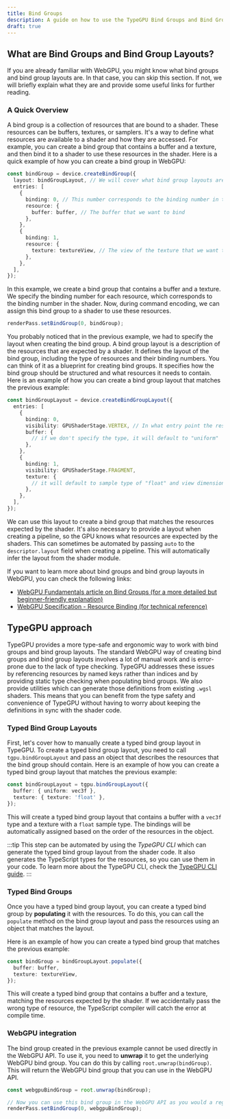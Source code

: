 ```yaml
---
title: Bind Groups
description: A guide on how to use the TypeGPU Bind Groups and Bind Group Layouts.
draft: true
---
```


## What are Bind Groups and Bind Group Layouts?

If you are already familiar with WebGPU, you might know what bind groups and bind group layouts are. In that case, you can skip this section.
If not, we will briefly explain what they are and provide some useful links for further reading.

### A Quick Overview

A bind group is a collection of resources that are bound to a shader. These resources can be buffers, textures, or samplers.
It's a way to define what resources are available to a shader and how they are accessed. For example, you can create a bind group that contains a buffer and a texture, and then bind it to a shader to use these resources in the shader.
Here is a quick example of how you can create a bind group in WebGPU:

```ts
const bindGroup = device.createBindGroup({
  layout: bindGroupLayout, // We will cover what bind group layouts are later in this guide
  entries: [
    {
      binding: 0, // This number corresponds to the binding number in the shader
      resource: {
        buffer: buffer, // The buffer that we want to bind
      },
    },
    {
      binding: 1,
      resource: {
        texture: textureView, // The view of the texture that we want to bind
      },
    },
  ],
});
```

In this example, we create a bind group that contains a buffer and a texture. We specify the binding number for each resource, which corresponds to the binding number in the shader.
Now, during command encoding, we can assign this bind group to a shader to use these resources.

```ts
renderPass.setBindGroup(0, bindGroup);
```

You probably noticed that in the previous example, we had to specify the layout when creating the bind group.
A bind group layout is a description of the resources that are expected by a shader. It defines the layout of the bind group, including the type of resources and their binding numbers.
You can think of it as a blueprint for creating bind groups. It specifies how the bind group should be structured and what resources it needs to contain.
Here is an example of how you can create a bind group layout that matches the previous example:

```ts
const bindGroupLayout = device.createBindGroupLayout({
  entries: [
    {
      binding: 0,
      visibility: GPUShaderStage.VERTEX, // In what entry point the resource is used
      buffer: {
        // if we don't specify the type, it will default to "uniform"
      },
    },
    {
      binding: 1,
      visibility: GPUShaderStage.FRAGMENT,
      texture: {
        // it will default to sample type of "float" and view dimension of "2d"
      },
    },
  ],
});
```

We can use this layout to create a bind group that matches the resources expected by the shader. It's also necessary to provide a layout when creating a pipeline, so the GPU knows what resources are expected by the shaders.
This can sometimes be automated by passing `auto` to the `descriptor.layout` field when creating a pipeline. This will automatically infer the layout from the shader module.

If you want to learn more about bind groups and bind group layouts in WebGPU, you can check the following links:

- [WebGPU Fundamentals article on Bind Groups (for a more detailed but beginner-friendly explanation)](https://webgpufundamentals.org/webgpu/lessons/webgpu-bind-group-layouts.html)
- [WebGPU Specification - Resource Binding (for technical reference)](https://www.w3.org/TR/webgpu/#bindings)

## TypeGPU approach

TypeGPU provides a more type-safe and ergonomic way to work with bind groups and bind group layouts. The standard WebGPU way of creating bind groups and bind group layouts involves a lot of manual work and is error-prone due to the lack of type checking.
TypeGPU addresses these issues by referencing resources by named keys rather than indices and by providing static type checking when populating bind groups.
We also provide utilities which can generate those definitions from existing `.wgsl` shaders. This means that you can benefit from the type safety and convenience of TypeGPU without having to worry about keeping the definitions in sync with the shader code.

### Typed Bind Group Layouts

First, let's cover how to manually create a typed bind group layout in TypeGPU.
To create a typed bind group layout, you need to call `tgpu.bindGroupLayout` and pass an object that describes the resources that the bind group should contain.
Here is an example of how you can create a typed bind group layout that matches the previous example:

```ts
const bindGroupLayout = tgpu.bindGroupLayout({
  buffer: { uniform: vec3f },
  texture: { texture: 'float' },
});
```

This will create a typed bind group layout that contains a buffer with a `vec3f` type and a texture with a `float` sample type.
The bindings will be automatically assigned based on the order of the resources in the object.

:::tip
This step can be automated by using the *TypeGPU CLI* which can generate the typed bind group layout from the shader code.
It also generates the TypeScript types for the resources, so you can use them in your code.
To learn more about the TypeGPU CLI, check the [TypeGPU CLI guide](/TypeGPU/guides/tgpu-cli).
:::

### Typed Bind Groups

Once you have a typed bind group layout, you can create a typed bind group by **populating** it with the resources.
To do this, you can call the `populate` method on the bind group layout and pass the resources using an object that matches the layout.

Here is an example of how you can create a typed bind group that matches the previous example:

```ts
const bindGroup = bindGroupLayout.populate({
  buffer: buffer,
  texture: textureView,
});
```

This will create a typed bind group that contains a buffer and a texture, matching the resources expected by the shader.
If we accidentally pass the wrong type of resource, the TypeScript compiler will catch the error at compile time.

### WebGPU integration

The bind group created in the previous example cannot be used directly in the WebGPU API. To use it, you need to **unwrap** it to get the underlying WebGPU bind group.
You can do this by calling `root.unwrap(bindGroup)`. This will return the WebGPU bind group that you can use in the WebGPU API.

```ts
const webgpuBindGroup = root.unwrap(bindGroup);

// Now you can use this bind group in the WebGPU API as you would a regular bind group.
renderPass.setBindGroup(0, webgpuBindGroup);
```
